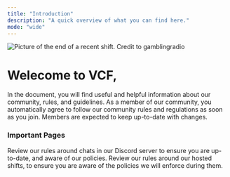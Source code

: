 ```yaml
---
title: "Introduction"
description: "A quick overview of what you can find here."
mode: "wide"
---
```


![Picture of the end of a recent shift. Credit to gamblingradio](/images/image_2025-09-22_155546563.png)

# Welecome to VCF,

In the document, you will find useful and helpful information about our community, rules, and guidelines. As a member of our community, you automatically agree to follow our community rules and regulations as soon as you join. Members are expected to keep up-to-date with changes.

### Important Pages

<Columns cols={2}>
  <Card title="Discord Rules" icon="discord" href="https://docs.valleycorrectional.xyz/discord-server-rules/chat-rules" cta="Read Discord chat rules">
    Review our rules around chats in our Discord server to ensure you are up-to-date, and aware of our policies.
  </Card>
  <Card title="Shift Rules" icon="clock" href="https://docs.valleycorrectional.xyz/shift-rules-information/shift-rules" cta="Read our shift rules">
    Review our rules around our hosted shifts, to ensure you are aware of the policies we will enforce during them.
  </Card>
</Columns>